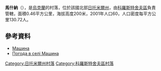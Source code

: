 {{coord|50|13|46|N|29|8|3|E|scale:30000|display=title}}

'''馬什納'''（{{lang-uk|Машина}}），是[[烏克蘭|烏克蘭]]的村落，位於該國北部[[日托米爾州|日托米爾州]]，由[[科羅斯特舍夫區|科羅斯特舍夫區]]負責管轄，面積0.46平方公里，海拔高度200米，2001年人口60，人口密度每平方公里130.72人。

==參考資料== 
* [http://w1.c1.rada.gov.ua/pls/z7503/A005?rdat1=31.03.2014&rf7571=9615 Машина]
* [http://weather.in.ua/ua/zhitomirskaja/15282 Погода в селі Машина]

{{DEFAULTSORT:Машина}}
[[Category:日托米爾州村落|Category:日托米爾州村落]]
[[Category:科羅斯特舍夫區村落|Category:科羅斯特舍夫區村落]]


{{Zhytomyr-geo-stub}}